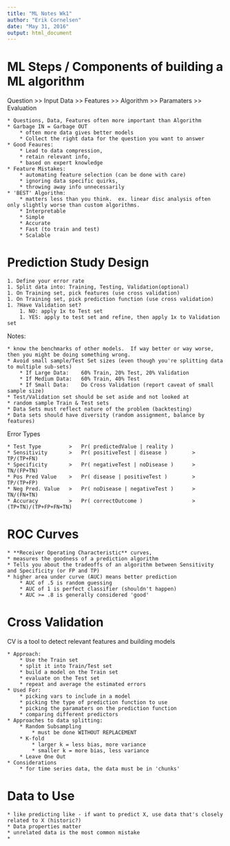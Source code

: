 ```yaml
---
title: "ML Notes Wk1"
author: "Erik Cornelsen"
date: "May 31, 2016"
output: html_document
---
```


# ML Steps / Components of building a ML algorithm
Question >> Input Data >> Features >> Algorithm >> Paramaters >> Evaluation

    * Questions, Data, Features often more important than Algorithm 
    * Garbage IN = Garbage OUT
        * often more data gives better models
        * Collect the right data for the question you want to answer
    * Good Feaures: 
        * Lead to data compression, 
        * retain relevant info, 
        * based on expert knowledge
    * Feature Mistakes: 
        * automating feature selection (can be done with care)
        * ignoring data specific quirks, 
        * throwing away info unnecessarily
    * 'BEST' Algorithm:
        * matters less than you think.  ex. linear disc analysis often only slightly worse than custom algorithms.
        * Interpretable
        * Simple
        * Accurate
        * Fast (to train and test)
        * Scalable

# Prediction Study Design

    1. Define your error rate
    1. Split data into: Training, Testing, Validation(optional)
    1. On Training set, pick features (use cross validation)
    1. On Training set, pick prediction function (use cross validation)
    1. ?Have Validation set?
        1. NO: apply 1x to Test set
        1. YES: apply to test set and refine, then apply 1x to Validation set 

Notes:

    * know the benchmarks of other models.  If way better or way worse, then you might be doing something wrong.
    * Avoid small sample/Test Set sizes (even though you're splitting data to multiple sub-sets)
        * If Large Data:    60% Train, 20% Test, 20% Validation
        * If Medium Data:   60% Train, 40% Test
        * If Small Data:    Do Cross Validation (report caveat of small sample size)
    * Test/Validation set should be set aside and not looked at
    * random sample Train & Test sets
    * Data Sets must reflect nature of the problem (backtesting)
    * Data sets should have diversity (random assignment, balance by features)
    
Error Types

    * Test Type         >   Pr( predictedValue | reality )  
    * Sensitivity       >   Pr( positiveTest | disease )        > TP/(TP+FN)
    * Specificity       >   Pr( negativeTest | noDisease )      > TN/(FP+TN)
    * Pos Pred Value    >   Pr( disease | positiveTest )        > TP/(TP+FP)
    * Neg Pred. Value   >   Pr( noDisease | negativeTest )      > TN/(FN+TN)
    * Accuracy          >   Pr( correctOutcome )                > (TP+TN)/(TP+FP+FN+TN)



# ROC Curves

    * **Receiver Operating Characteristic** curves, 
    * measures the goodness of a prediction algorithm
    * Tells you about the tradeoffs of an algorithm between Sensitivity and Specificity (or FP and TP)
    * higher area under curve (AUC) means better prediction
        * AUC of .5 is random guessing
        * AUC of 1 is perfect classifier (shouldn't happen)
        * AUC >= .8 is generally considered 'good'


# Cross Validation
CV is a tool to detect relevant features and building models

    * Approach:
        * Use the Train set
        * split it into Train/Test set
        * build a model on the Train set
        * evaluate on the Test set
        * repeat and average the estimated errors
    * Used For:
        * picking vars to include in a model
        * picking the type of prediction function to use
        * picking the paramaters on the prediction function
        * comparing different predictors
    * Approaches to data splitting:
        * Random Subsampling
            * must be done WITHOUT REPLACEMENT
        * K-fold
            * larger k = less bias, more variance
            * smaller k = more bias, less variance
        * Leave One Out
    * Considerations
        * for time series data, the data must be in 'chunks'


# Data to Use

    * like predicting like - if want to predict X, use data that's closely related to X (historic?)
    * Data properties matter
    * unrelated data is the most common mistake
    * 


























